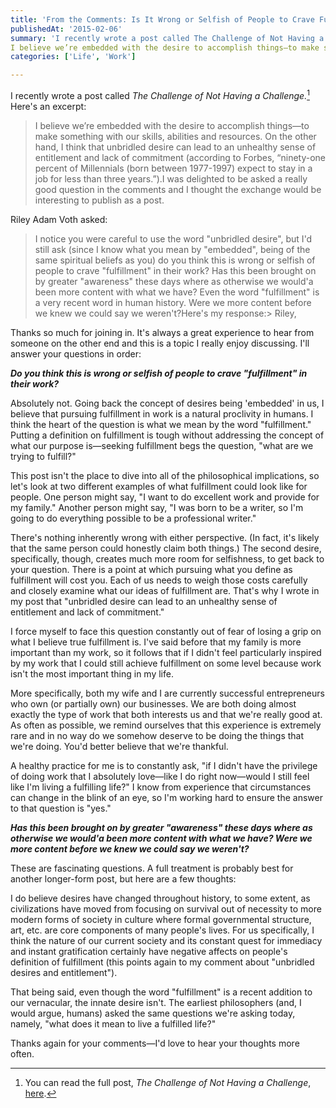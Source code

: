 ```yaml
---
title: 'From the Comments: Is It Wrong or Selfish of People to Crave Fulfillment?'
publishedAt: '2015-02-06'
summary: 'I recently wrote a post called The Challenge of Not Having a Challenge.[^1] Here's an excerpt:
I believe we’re embedded with the desire to accomplish things—to make something with our skills, abilitie...'
categories: ['Life', 'Work']

---
```


I recently wrote a post called *The Challenge of Not Having a Challenge.*[^1] Here's an excerpt:

> I believe we’re embedded with the desire to accomplish things—to make something with our skills, abilities and resources. On the other hand, I think that unbridled desire can lead to an unhealthy sense of entitlement and lack of commitment (according to Forbes, “ninety-one percent of Millennials (born between 1977-1997) expect to stay in a job for less than three years.”).I was delighted to be asked a really good question in the comments and I thought the exchange would be interesting to publish as a post.

Riley Adam Voth asked:

> I notice you were careful to use the word "unbridled desire", but I'd still ask (since I know what you mean by "embedded", being of the same spiritual beliefs as you) do you think this is wrong or selfish of people to crave "fulfillment" in their work? Has this been brought on by greater "awareness" these days where as otherwise we would'a been more content with what we have? Even the word "fulfillment" is a very recent word in human history. Were we more content before we knew we could say we weren't?Here's my response:> Riley,

Thanks so much for joining in. It's always a great experience to hear from someone on the other end and this is a topic I really enjoy discussing. I'll answer your questions in order:

***Do you think this is wrong or selfish of people to crave "fulfillment" in their work?***

Absolutely not. Going back the concept of desires being 'embedded' in us, I believe that pursuing fulfillment in work is a natural proclivity in humans. I think the heart of the question is what we mean by the word "fulfillment." Putting a definition on fulfillment is tough without addressing the concept of what our purpose is—seeking fulfillment begs the question, "what are we trying to fulfill?"

This post isn't the place to dive into all of the philosophical implications, so let's look at two different examples of what fulfillment could look like for people. One person might say, "I want to do excellent work and provide for my family." Another person might say, "I was born to be a writer, so I'm going to do everything possible to be a professional writer."

There's nothing inherently wrong with either perspective. (In fact, it's likely that the same person could honestly claim both things.) The second desire, specifically, though, creates much more room for selfishness, to get back to your question. There is a point at which pursuing what you define as fulfillment will cost you. Each of us needs to weigh those costs carefully and closely examine what our ideas of fulfillment are. That's why I wrote in my post that "unbridled desire can lead to an unhealthy sense of entitlement and lack of commitment."

I force myself to face this question constantly out of fear of losing a grip on what I believe true fulfillment is. I've said before that my family is more important than my work, so it follows that if I didn't feel particularly inspired by my work that I could still achieve fulfillment on some level because work isn't the most important thing in my life.

More specifically, both my wife and I are currently successful entrepreneurs who own (or partially own) our businesses. We are both doing almost exactly the type of work that both interests us and that we're really good at. As often as possible, we remind ourselves that this experience is extremely rare and in no way do we somehow deserve to be doing the things that we're doing. You'd better believe that we're thankful.

A healthy practice for me is to constantly ask, "if I didn't have the privilege of doing work that I absolutely love—like I do right now—would I still feel like I'm living a fulfilling life?" I know from experience that circumstances can change in the blink of an eye, so I'm working hard to ensure the answer to that question is "yes."

***Has this been brought on by greater "awareness" these days where as otherwise we would'a been more content with what we have? Were we more content before we knew we could say we weren't?***

These are fascinating questions. A full treatment is probably best for another longer-form post, but here are a few thoughts:

I do believe desires have changed throughout history, to some extent, as civilizations have moved from focusing on survival out of necessity to more modern forms of society in culture where formal governmental structure, art, etc. are core components of many people's lives. For us specifically, I think the nature of our current society and its constant quest for immediacy and instant gratification certainly have negative affects on people's definition of fulfillment (this points again to my comment about "unbridled desires and entitlement").

That being said, even though the word "fulfillment" is a recent addition to our vernacular, the innate desire isn't. The earliest philosophers (and, I would argue, humans) asked the same questions we're asking today, namely, "what does it mean to live a fulfilled life?"

Thanks again for your comments—I'd love to hear your thoughts more often.

[^1]: You can read the full post, *The Challenge of Not Having a Challenge*, [here](/blog/the-challenge-of-not-having-a-challenge).
